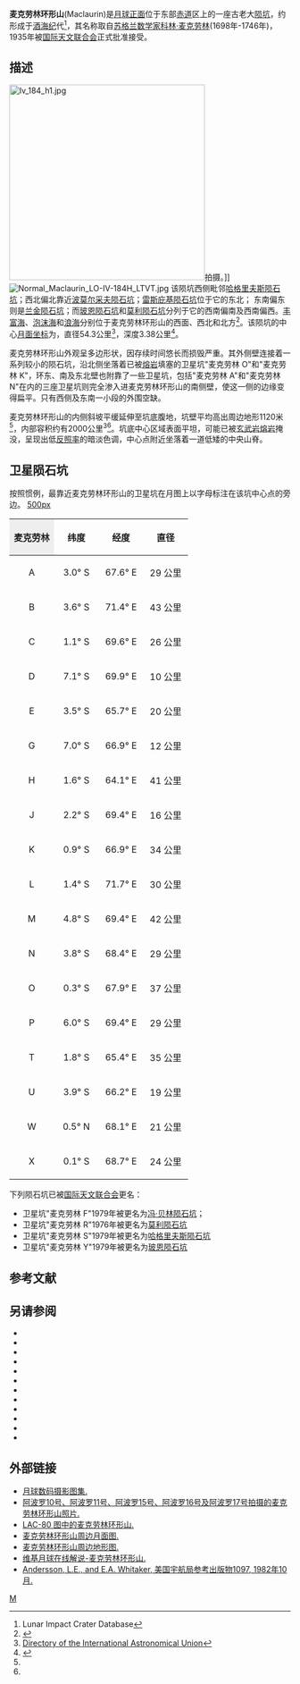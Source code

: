 {{lunar crater data|
 image=Maclaurin crater AS15-M-1899.jpg|240px|
 caption=[[阿波罗15号|阿波罗15号]]测绘相机拍摄的图像|
 latitude=1.92|
 N_or_S=S|
 longitude=67.99|
 E_or_W=E|
 diameter=54.3公里|
 depth=3.38公里|
 colong=292|
 eponym=[[科林·麦克劳林|科林·麦克劳林]]
}}

'''麦克劳林环形山'''(Maclaurin)是[[月球正面|月球正面]]位于东部[[赤道|赤道]]区上的一座古老大[[撞击坑|陨坑]]，约形成于[[酒海纪|酒海纪]]代<ref name=LICD>Lunar Impact Crater Database</ref>，其名称取自[[苏格兰|苏格兰]][[数学家|数学家]][[科林·麦克劳林|科林·麦克劳林]](1698年-1746年)，1935年被[[国际天文联合会|国际天文联合会]]正式批准接受。

==描述==
[[Image:Iv_184_h1.jpg|350px]]拍摄。]]
[[Image:Normal_Maclaurin_LO-IV-184H_LTVT.jpg|thumb]]
该陨坑西侧毗邻[[哈格里夫斯陨石坑|哈格里夫斯陨石坑]]；西北偏北靠近[[波莫尔采夫陨石坑|波莫尔采夫陨石坑]]；[[雷斯庇基陨石坑|雷斯庇基陨石坑]]位于它的东北；
东南偏东则是[[兰金陨石坑|兰金陨石坑]]；而[[玻恩陨石坑|玻恩陨石坑]]和[[莫利陨石坑|莫利陨石坑]]分列于它的西南偏南及西南偏西。[[丰富海|丰富海]]、[[泡沫海|泡沫海]]和[[浪海|浪海]]分别位于麦克劳林环形山的西面、西北和北方<ref>{{Cite web |url=http://planetarynames.wr.usgs.gov/images/Lunar/lac_80_lo.pdf |title=.pdf Crater Maclaurin on LAC-80 map |accessdate=2016-08-10 |archive-date=2013-02-20 |archive-url=https://web.archive.org/web/20130220184708/http://planetarynames.wr.usgs.gov/images/Lunar/lac_80_lo.pdf |dead-url=no }}</ref>。该陨坑的中心[[月面坐标|月面坐标]]为{{Coord|1.92|S|67.99|E|globe:Moon|nogoogle=1|noosm=1}}，直径54.3公里<ref name="IAU">[http://planetarynames.wr.usgs.gov/Feature/3557 Directory of the International Astronomical Union]</ref>，深度3.38公里<ref>{{Cite web |url=http://fisherka.csolutionshosting.net/astronote/plan/craterdepth/html/CraterDepthFeatureNameWestfall.html |title=John E. Westfall's Atlas of the Lunar Terminator, Cambridge Univ. Press (2000) |accessdate=2016-08-10 |archive-date=2014-12-18 |archive-url=https://archive.today/20141218234310/http://fisherka.csolutionshosting.net/astronote/plan/craterdepth/html/CraterDepthFeatureNameWestfall.html |dead-url=no }}</ref>。

麦克劳林环形山外观呈多边形状，因存续时间悠长而损毁严重。其外侧壁连接着一系列较小的陨石坑，沿北侧坐落着已被[[熔岩|熔岩]]填塞的卫星坑"麦克劳林 O"和"麦克劳林 K"，环东、南及东北壁也附靠了一些卫星坑，包括"麦克劳林 A"和"麦克劳林 N"在内的三座卫星坑则完全渗入进麦克劳林环形山的南侧壁，使这一侧的边缘变得扁平。只有西侧及东南一小段的外围空缺。

麦克劳林环形山的内侧斜坡平缓延伸至坑底腹地，坑壁平均高出周边地形1120米<ref name="LICD"/>，内部容积约有2000公里<sup>3</sup><ref name="LICD"/>。坑底中心区域表面平坦，可能已被[[玄武岩|玄武岩]][[熔岩|熔岩]]掩没，呈现出低[[反照率|反照率]]的暗淡色调，中心点附近坐落着一道低矮的中央山脊。

==卫星陨石坑==
按照惯例，最靠近麦克劳林环形山的卫星坑在月图上以字母标注在该坑中心点的旁边。
[[image:Maclaurin_sattelite_craters_map.jpg|500px]]

{| class="wikitable"
!width="25%" style="background:#eeeeee;" |麦克劳林 
! scope="col" | 纬度
! scope="col" | 经度
! scope="col" | 直径
|-
|align="center"|A
|align="center"|3.0° S
|align="center"|67.6° E
|align="center"|29 公里
|-
|align="center"|B
|align="center"|3.6° S
|align="center"|71.4° E
|align="center"|43 公里
|-
|align="center"|C
|align="center"|1.1° S
|align="center"|69.6° E
|align="center"|26 公里
|-
|align="center"|D
|align="center"|7.1° S
|align="center"|69.9° E
|align="center"|10 公里
|-
|align="center"|E
|align="center"|3.5° S
|align="center"|65.7° E
|align="center"|20 公里
|-
|align="center"|G
|align="center"|7.0° S
|align="center"|66.9° E
|align="center"|12 公里
|-
|align="center"|H
|align="center"|1.6° S
|align="center"|64.1° E
|align="center"|41 公里
|-
|align="center"|J
|align="center"|2.2° S
|align="center"|69.4° E
|align="center"|16 公里
|-
|align="center"|K
|align="center"|0.9° S
|align="center"|66.9° E
|align="center"|34 公里
|-
|align="center"|L
|align="center"|1.4° S
|align="center"|71.7° E
|align="center"|30 公里
|-
|align="center"|M
|align="center"|4.8° S
|align="center"|69.4° E
|align="center"|42 公里
|-
|align="center"|N
|align="center"|3.8° S
|align="center"|68.4° E
|align="center"|29 公里
|-
|align="center"|O
|align="center"|0.3° S
|align="center"|67.9° E
|align="center"|37 公里
|-
|align="center"|P
|align="center"|6.0° S
|align="center"|69.4° E
|align="center"|29 公里
|-
|align="center"|T
|align="center"|1.8° S
|align="center"|65.4° E
|align="center"|35 公里
|-
|align="center"|U
|align="center"|3.9° S
|align="center"|66.2° E
|align="center"|19 公里
|-
|align="center"|W
|align="center"|0.5° N
|align="center"|68.1° E
|align="center"|21 公里
|-
|align="center"|X
|align="center"|0.1° S
|align="center"|68.7° E
|align="center"|24 公里
|}

下列陨石坑已被[[国际天文联合会|国际天文联合会]]更名：
* 卫星坑"麦克劳林 F"1979年被更名为[[冯·贝林陨石坑|冯·贝林陨石坑]]；
* 卫星坑"麦克劳林 R"1976年被更名为[[莫利陨石坑|莫利陨石坑]]
* 卫星坑"麦克劳林 S"1979年被更名为[[哈格里夫斯陨石坑|哈格里夫斯陨石坑]]
* 卫星坑"麦克劳林 Y"1979年被更名为[[玻恩陨石坑|玻恩陨石坑]]

==参考文献==
{{Reflist}}

==另请参阅==
{{refbegin}}
* {{cite book
  | last1 = Andersson
  | first1 = L. E.
  | last2 = Whitaker
  | first2 = E. A.
  | authorlink2 = Ewen Whitaker
  | date = 1982
  | title = [[NASA|NASA]] Catalogue of Lunar Nomenclature
  | publisher = NASA RP-1097
  | ref = harv
  }}
* {{cite web
  | last = Blue
  | first = Jennifer
  | date = July 25, 2007
  | title = Gazetteer of Planetary Nomenclature
  | publisher = [[United_States_Geological_Survey|USGS]]
  | url = http://planetarynames.wr.usgs.gov/
  | accessdate = 2007-08-05
  | ref = harv
  | archive-date = 2019-12-05
  | archive-url = https://web.archive.org/web/20191205162958/https://planetarynames.wr.usgs.gov/
  | dead-url = no
  }}
* {{cite book
  | last1 = Bussey
  | first1 = B.
  | authorlink1 = Ben Bussey
  | last2 = Spudis
  | first2 = P.
  | authorlink2 = Paul Spudis
  | date = 2004
  | title = The Clementine Atlas of the Moon
  | publisher = Cambridge University Press
  | location = New York
  | isbn = 978-0-521-81528-4
  | ref = harv
  }}
* {{cite book
  | last1 = Cocks
  | first1 = Elijah E.
  | last2 = Cocks
  | first2 = Josiah C.
  | date = 1995
  | title = Who's Who on the Moon: A Biographical Dictionary of Lunar Nomenclature
  | url = https://archive.org/details/isbn_9780936389271
  | publisher = Tudor Publishers
  | isbn = 978-0-936389-27-1
  | ref = harv
  }}
* {{cite web
  | last = McDowell
  | first = Jonathan
  | date = July 15, 2007
  | url = http://host.planet4589.org/astro/lunar/
  | title = Lunar Nomenclature
  | publisher = Jonathan's Space Report
  | accessdate = 2007-10-24
  | ref = harv
  | archive-date = 2019-06-21
  | archive-url = https://web.archive.org/web/20190621012337/http://host.planet4589.org/astro/lunar/
  | dead-url = no
  }}
* {{cite journal| last1 = Menzel| first1 = D. H.| last2 = Minnaert| first2 = M.| last3 = Levin| first3 = B.| last4 = Dollfus| first4 = A.| last5 = Bell| first5 = B.| title = Report on Lunar Nomenclature by the Working Group of Commission 17 of the IAU| doi = 10.1007/BF00171763| journal = Space Science Reviews| volume = 12| issue = 2| pages = 136–186| date = 1971| bibcode = 1971SSRv...12..136M| ref = harv}}
* {{cite book
  | first = Patrick
  | last = Moore
  | authorlink = Patrick Moore
  | date = 2001
  | title = On the Moon
  | url = https://archive.org/details/patrickmooreonmo00patr
  | publisher = Sterling Publishing Co.
  | isbn = 978-0-304-35469-6
  | ref = harv
  }}
* {{cite book
  | first = Fred W.
  | last = Price
  | date = 1988
  | title = The Moon Observer's Handbook
  | publisher = Cambridge University Press
  | isbn = 978-0-521-33500-3
  | ref = harv
  }}
* {{cite book
  | last = Rükl
  | first = Antonín
  | authorlink = Antonín Rükl
  | date = 1990
  | title = Atlas of the Moon
  | publisher = Kalmbach Books
  | isbn = 978-0-913135-17-4
  | ref = harv
  }}
* {{cite book
  | last = Webb
  | first = Rev. T. W.
  | authorlink = Thomas William Webb
  | date = 1962
  | title = Celestial Objects for Common Telescopes
  | url = https://archive.org/details/celestialobjects00webb
  | edition = 6th revised
  | publisher = Dover
  | isbn = 978-0-486-20917-3
  | ref = harv
  }}
* {{cite book
  | first = Ewen A.
  | last = Whitaker
  | authorlink = Ewen Whitaker
  | date = 1999
  | title = Mapping and Naming the Moon
  | publisher = Cambridge University Press
  | isbn = 978-0-521-62248-6
  | ref = harv
  }}
* {{cite book
  | first = Peter T.
  | last = Wlasuk
  | date = 2000
  | title = Observing the Moon
  | publisher = Springer
  | isbn = 978-1-85233-193-1
  | ref = harv
 }}
{{refend}}

==外部链接==
*[http://www.lpi.usra.edu/resources/lunar_orbiter/bin/srch_nam.shtml?Maclaurin%7C0 月球数码摄影图集.]
*[http://www.lpi.usra.edu/resources/apollo/search/feature/?feature=Maclaurin 阿波罗10号、阿波罗11号、阿波罗15号、阿波罗16号及阿波罗17号拍摄的麦克劳林环形山照片.]
*[http://www.lpi.usra.edu/resources/mapcatalog/LAC/lac80/ LAC-80 图中的麦克劳林环形山.]{{Wayback|url=http://www.lpi.usra.edu/resources/mapcatalog/LAC/lac80/ |date=20160304084943 }}
*[http://www.lpi.usra.edu/resources/mapcatalog/usgs/I739/ 麦克劳林环形山周边月面图.]{{Wayback|url=http://www.lpi.usra.edu/resources/mapcatalog/usgs/I739/ |date=20160131033125 }}
*[http://www.lpi.usra.edu/resources/mapcatalog/LTO/lto80b2_1/ 麦克劳林环形山周边地形图.]
*[https://the-moon.wikispaces.com/Maclaurin 维基月球在线解说-麦克劳林环形山.]
*[http://planet4589.org/astro/lunar/RP-1097.pdf Andersson, L.E., and E.A. Whitaker, 美国宇航局参考出版物1097, 1982年10月.]{{Wayback|url=http://planet4589.org/astro/lunar/RP-1097.pdf |date=20141006125838 }}

[[Category:月球环形山|M]]
{{月球環形山 (L-N)}}